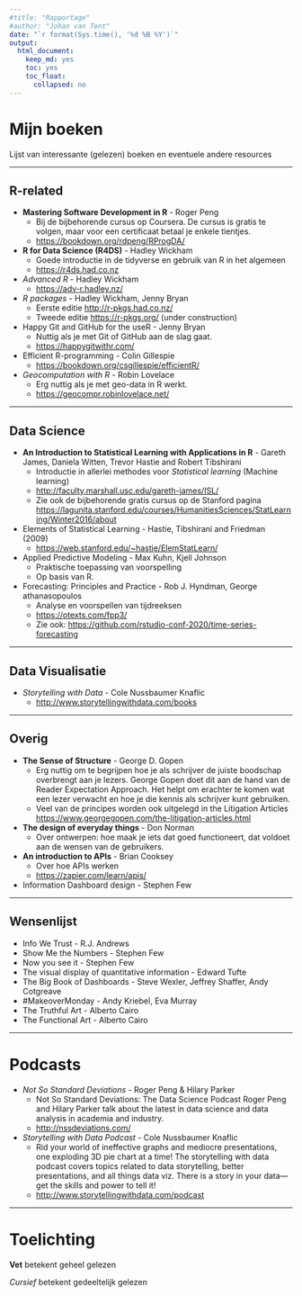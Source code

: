 ```yaml
---
#title: "Rapportage"
#author: "Johan van Tent"
date: "`r format(Sys.time(), '%d %B %Y')`"
output:
  html_document: 
    keep_md: yes
    toc: yes
    toc_float:
      collapsed: no
---
```


# Mijn boeken

Lijst van interessante (gelezen) boeken en eventuele andere resources

---

## R-related

- **Mastering Software Development in R** - Roger Peng
    - Bij de bijbehorende cursus op Coursera. De cursus is gratis te volgen, maar voor een certificaat betaal je enkele tientjes.
    - <https://bookdown.org/rdpeng/RProgDA/>
- **R for Data Science (R4DS)** - Hadley Wickham
    - Goede introductie in de tidyverse en gebruik van R in het algemeen
    - <https://r4ds.had.co.nz>
- *Advanced R* - Hadley Wickham
    - <https://adv-r.hadley.nz/>
- *R packages* - Hadley Wickham, Jenny Bryan
    - Eerste editie <http://r-pkgs.had.co.nz/> 
    - Tweede editie <https://r-pkgs.org/> (under construction)
- Happy Git and GitHub for the useR - Jenny Bryan
    - Nuttig als je met Git of GitHub aan de slag gaat.
    - <https://happygitwithr.com/>
- Efficient R-programming - Colin Gillespie
    - <https://bookdown.org/csgillespie/efficientR/>
- *Geocomputation with R* - Robin Lovelace
    - Erg nuttig als je met geo-data in R werkt.
    - <https://geocompr.robinlovelace.net/>

---

## Data Science

-  **An Introduction to Statistical Learning with Applications in R** -  Gareth James, Daniela Witten, Trevor Hastie and Robert Tibshirani
    - Introductie in allerlei methodes voor *Statistical learning* (Machine learning)
    - <http://faculty.marshall.usc.edu/gareth-james/ISL/>
    - Zie ook de bijbehorende gratis cursus op de Stanford pagina
    <https://lagunita.stanford.edu/courses/HumanitiesSciences/StatLearning/Winter2016/about>
- Elements of Statistical Learning - Hastie, Tibshirani and Friedman (2009)
    - <https://web.stanford.edu/~hastie/ElemStatLearn/>
- Applied Predictive Modeling - Max Kuhn, Kjell Johnson
    - Praktische toepassing van voorspelling
    - Op basis van R.
    
- Forecasting: Principles and Practice - Rob J. Hyndman, George athanasopoulos
    - Analyse en voorspellen van tijdreeksen
    - <https://otexts.com/fpp3/>
    - Zie ook: <https://github.com/rstudio-conf-2020/time-series-forecasting>

---

## Data Visualisatie

- *Storytelling with Data* - Cole Nussbaumer Knaflic
    - <http://www.storytellingwithdata.com/books>




---

## Overig

- **The Sense of Structure** - George D. Gopen
    - Erg nuttig om te begrijpen hoe je als schrijver de juiste boodschap overbrengt aan je lezers. George Gopen doet dit aan de hand van de Reader Expectation Approach. Het helpt om erachter te komen wat een lezer verwacht en hoe je die kennis als schrijver kunt gebruiken.
    - Veel van de principes worden ook uitgelegd in the Litigation Articles <https://www.georgegopen.com/the-litigation-articles.html>
- **The design of everyday things** - Don Norman
    - Over ontwerpen: hoe maak je iets dat goed functioneert, dat voldoet aan de wensen van de gebruikers.
- **An introduction to APIs** - Brian Cooksey
    - Over hoe APIs werken
    - <https://zapier.com/learn/apis/>
- Information Dashboard design - Stephen Few


---

## Wensenlijst

- Info We Trust - R.J. Andrews
- Show Me the Numbers - Stephen Few
- Now you see it - Stephen Few
- The visual display of quantitative information - Edward Tufte
- The Big Book of Dashboards - Steve Wexler, Jeffrey Shaffer, Andy Cotgreave
- #MakeoverMonday - Andy Kriebel, Eva Murray
- The Truthful Art - Alberto Cairo
- The Functional Art - Alberto Cairo

---

# Podcasts

- *Not So Standard Deviations* - Roger Peng & Hilary Parker
    - Not So Standard Deviations: The Data Science Podcast Roger Peng and Hilary Parker talk about the latest in data science and data analysis in academia and industry.
    - <http://nssdeviations.com/>
- *Storytelling with Data Podcast* - Cole Nussbaumer Knaflic
    - Rid your world of ineffective graphs and mediocre presentations, one exploding 3D pie chart at a time! The storytelling with data podcast covers topics related to data storytelling, better presentations, and all things data viz. There is a story in your data—get the skills and power to tell it!
    - <http://www.storytellingwithdata.com/podcast>
    
---

# Toelichting
    
**Vet** betekent geheel gelezen

*Cursief* betekent gedeeltelijk gelezen